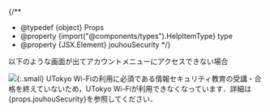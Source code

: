 
{/**
  * @typedef {object} Props
  * @property {import("@components/types").HelpItemType} type
  * @property {JSX.Element} jouhouSecurity
  */}

<HelpItem lang="ja" type={props.type} >
  <Fragment slot="problem">以下のような画面が出てアカウントメニューにアクセスできない場合</Fragment>

  ![](/utokyo_wifi/img/account_menu_access_denied.png){:.small}
  UTokyo Wi-Fiの利用に必須である情報セキュリティ教育の受講・合格を終えていないため，UTokyo Wi-Fiが利用できなくなっています．詳細は{props.jouhouSecurity}を参照してください．
</HelpItem>

